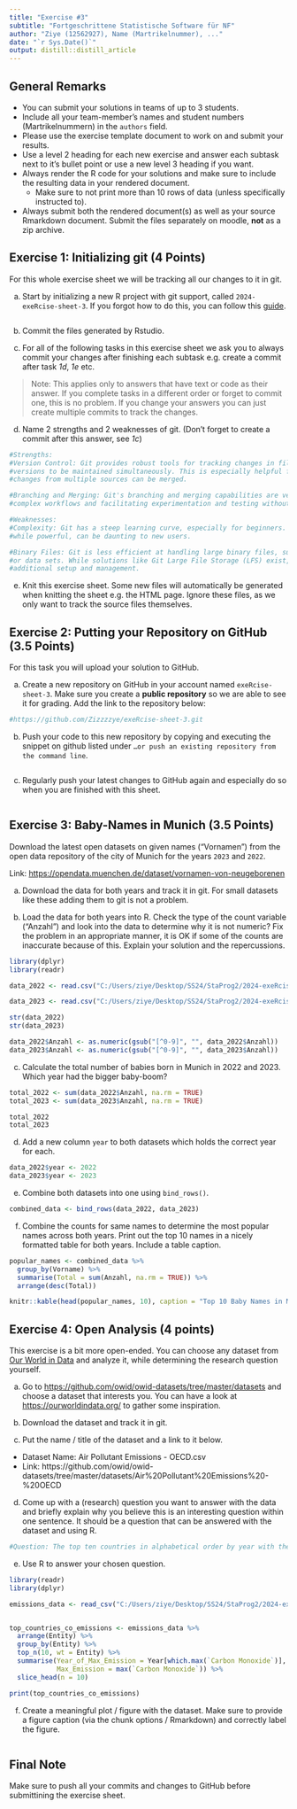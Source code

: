 ```yaml
---
title: "Exercise #3"
subtitle: "Fortgeschrittene Statistische Software für NF"
author: "Ziye (12562927), Name (Martrikelnummer), ..."
date: "`r Sys.Date()`"
output: distill::distill_article
---
```


## General Remarks

-   You can submit your solutions in teams of up to 3 students.
-   Include all your team-member's names and student numbers
    (Martrikelnummern) in the `authors` field.
-   Please use the exercise template document to work on and submit your
    results.
-   Use a level 2 heading for each new exercise and answer each subtask
    next to it's bullet point or use a new level 3 heading if you want.
-   Always render the R code for your solutions and make sure to include
    the resulting data in your rendered document.
    -   Make sure to not print more than 10 rows of data (unless
        specifically instructed to).
-   Always submit both the rendered document(s) as well as your source
    Rmarkdown document. Submit the files separately on moodle, **not**
    as a zip archive.

## Exercise 1: Initializing git (4 Points)

For this whole exercise sheet we will be tracking all our changes to it
in git.

a)  Start by initializing a new R project with git support, called
    `2024-exeRcise-sheet-3`. If you forgot how to do this, you can
    follow this
    [guide](https://malikaihle.github.io/Introduction-RStudio-Git-GitHub/rstudio_project.html).
```r

```
    
b)  Commit the files generated by Rstudio.

c)  For all of the following tasks in this exercise sheet we ask you to
    always commit your changes after finishing each subtask e.g. create
    a commit after task *1d*, *1e* etc.

> Note: This applies only to answers that have text or code as their
> answer. If you complete tasks in a different order or forget to commit
> one, this is no problem. If you change your answers you can just
> create multiple commits to track the changes.

d)  Name 2 strengths and 2 weaknesses of git. (Don't forget to create a
    commit after this answer, see *1c*)
```r
#Strengths:
#Version Control: Git provides robust tools for tracking changes in files, allowing multiple 
#versions to be maintained simultaneously. This is especially helpful for collaboration, as 
#changes from multiple sources can be merged.

#Branching and Merging: Git's branching and merging capabilities are very powerful, enabling 
#complex workflows and facilitating experimentation and testing without affecting the main project.

#Weaknesses:
#Complexity: Git has a steep learning curve, especially for beginners. Its extensive feature set, 
#while powerful, can be daunting to new users.

#Binary Files: Git is less efficient at handling large binary files, such as images 
#or data sets. While solutions like Git Large File Storage (LFS) exist, they require 
#additional setup and management.
```
    
e)  Knit this exercise sheet. Some new files will automatically be
    generated when knitting the sheet e.g. the HTML page. Ignore these
    files, as we only want to track the source files themselves.

## Exercise 2: Putting your Repository on GitHub (3.5 Points)

For this task you will upload your solution to GitHub.

a)  Create a new repository on GitHub in your account named
    `exeRcise-sheet-3`. Make sure you create a **public repository** so
    we are able to see it for grading. Add the link to the repository
    below:
```r
#https://github.com/Zizzzzye/exeRcise-sheet-3.git
```
    
b)  Push your code to this new repository by copying and executing the
    snippet on github listed under
    `…or push an existing repository from the command line`.
```r

```
    
c)  Regularly push your latest changes to GitHub again and especially do
    so when you are finished with this sheet.
```r

```

## Exercise 3: Baby-Names in Munich (3.5 Points)

Download the latest open datasets on given names ("Vornamen") from the
open data repository of the city of Munich for the years `2023` and
`2022`.

Link: <https://opendata.muenchen.de/dataset/vornamen-von-neugeborenen>

a)  Download the data for both years and track it in git. For small
    datasets like these adding them to git is not a problem.

b)  Load the data for both years into R. Check the type of the count
    variable ("Anzahl") and look into the data to determine why it is
    not numeric? Fix the problem in an appropriate manner, it is OK if
    some of the counts are inaccurate because of this. Explain your
    solution and the repercussions.
```r
library(dplyr)
library(readr)

data_2022 <- read.csv("C:/Users/ziye/Desktop/SS24/StaProg2/2024-exeRcise-sheet-3/open_data_portal_2022.csv")

data_2023 <- read.csv("C:/Users/ziye/Desktop/SS24/StaProg2/2024-exeRcise-sheet-3/vornamen-muenchen-2023.csv")

str(data_2022)
str(data_2023)

data_2022$Anzahl <- as.numeric(gsub("[^0-9]", "", data_2022$Anzahl))
data_2023$Anzahl <- as.numeric(gsub("[^0-9]", "", data_2023$Anzahl))

```

c)  Calculate the total number of babies born in Munich in 2022
    and 2023. Which year had the bigger baby-boom?
```r
total_2022 <- sum(data_2022$Anzahl, na.rm = TRUE)
total_2023 <- sum(data_2023$Anzahl, na.rm = TRUE)

total_2022
total_2023
```

d)  Add a new column `year` to both datasets which holds the correct
    year for each.
```r
data_2022$year <- 2022
data_2023$year <- 2023
```

e)  Combine both datasets into one using `bind_rows()`.
```r
combined_data <- bind_rows(data_2022, data_2023)
```


f)  Combine the counts for same names to determine the most popular
    names across both years. Print out the top 10 names in a nicely
    formatted table for both years. Include a table caption.
```r
popular_names <- combined_data %>%
  group_by(Vorname) %>%
  summarise(Total = sum(Anzahl, na.rm = TRUE)) %>%
  arrange(desc(Total))

knitr::kable(head(popular_names, 10), caption = "Top 10 Baby Names in Munich for 2022 and 2023")

```

## Exercise 4: Open Analysis (4 points)

This exercise is a bit more open-ended. You can choose any dataset from
[Our World in Data](https://ourworldindata.org/) and analyze it, while
determining the research question yourself.

a)  Go to <https://github.com/owid/owid-datasets/tree/master/datasets>
    and choose a dataset that interests you. You can have a look at
    <https://ourworldindata.org/> to gather some inspiration.

b)  Download the dataset and track it in git.

c)  Put the name / title of the dataset and a link to it below.

-   Dataset Name: Air Pollutant Emissions - OECD.csv
-   Link: https://github.com/owid/owid-datasets/tree/master/datasets/Air%20Pollutant%20Emissions%20-%20OECD

d)  Come up with a (research) question you want to answer with the data
    and briefly explain why you believe this is an interesting question
    within one sentence. It should be a question that can be answered
    with the dataset and using R.
```r
#Question: The top ten countries in alphabetical order by year with the highest Carbon Monoxide emissions.
```
    
e)  Use R to answer your chosen question.
```r
library(readr)
library(dplyr)

emissions_data <- read_csv("C:/Users/ziye/Desktop/SS24/StaProg2/2024-exeRcise-sheet-3/Air Pollutant Emissions - OECD.csv")


top_countries_co_emissions <- emissions_data %>%
  arrange(Entity) %>%
  group_by(Entity) %>%
  top_n(10, wt = Entity) %>%
  summarise(Year_of_Max_Emission = Year[which.max(`Carbon Monoxide`)], 
            Max_Emission = max(`Carbon Monoxide`)) %>%
  slice_head(n = 10)

print(top_countries_co_emissions)
```

f)  Create a meaningful plot / figure with the dataset. Make sure to
    provide a figure caption (via the chunk options / Rmarkdown) and
    correctly label the figure.
```r

```

## Final Note

Make sure to push all your commits and changes to GitHub before
submittining the exercise sheet.
